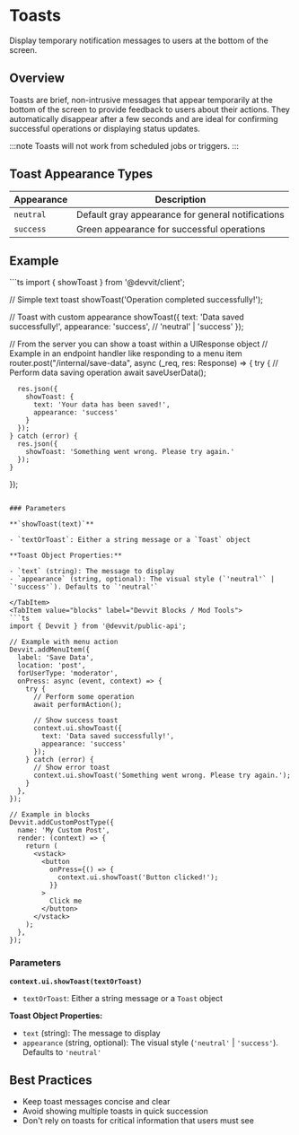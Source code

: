 
# Toasts

Display temporary notification messages to users at the bottom of the screen.

## Overview

Toasts are brief, non-intrusive messages that appear temporarily at the bottom of the screen to provide feedback to users about their actions. They automatically disappear after a few seconds and are ideal for confirming successful operations or displaying status updates.

:::note
Toasts will not work from scheduled jobs or triggers.
:::

## Toast Appearance Types

| Appearance | Description                                               |
| ---------- | --------------------------------------------------------- |
| `neutral`  | Default gray appearance for general notifications         |
| `success`  | Green appearance for successful operations               |

## Example

<Tabs>
  <TabItem value="web" label="Devvit Web">
  ```ts
  import { showToast } from '@devvit/client';

  // Simple text toast
  showToast('Operation completed successfully!');

  // Toast with custom appearance
  showToast({
    text: 'Data saved successfully!',
    appearance: 'success', // 'neutral' | 'success'
  });


  // From the server you can show a toast within a UIResponse object
  // Example in an endpoint handler like responding to a menu item
  router.post("/internal/save-data", async (_req, res: Response<UiResponse>) => {
    try {
      // Perform data saving operation
      await saveUserData();
      
      res.json({
        showToast: {
          text: 'Your data has been saved!',
          appearance: 'success'
        }
      });
    } catch (error) {
      res.json({
        showToast: 'Something went wrong. Please try again.'
      });
    }
  });
  ```

  ### Parameters

  **`showToast(text)`**

  - `textOrToast`: Either a string message or a `Toast` object

  **Toast Object Properties:**

  - `text` (string): The message to display
  - `appearance` (string, optional): The visual style (`'neutral'` | `'success'`). Defaults to `'neutral'`

  </TabItem>
  <TabItem value="blocks" label="Devvit Blocks / Mod Tools">
  ```ts
  import { Devvit } from '@devvit/public-api';

  // Example with menu action
  Devvit.addMenuItem({
    label: 'Save Data',
    location: 'post',
    forUserType: 'moderator',
    onPress: async (event, context) => {
      try {
        // Perform some operation
        await performAction();
        
        // Show success toast
        context.ui.showToast({
          text: 'Data saved successfully!',
          appearance: 'success'
        });
      } catch (error) {
        // Show error toast
        context.ui.showToast('Something went wrong. Please try again.');
      }
    },
  });

  // Example in blocks
  Devvit.addCustomPostType({
    name: 'My Custom Post',
    render: (context) => {
      return (
        <vstack>
          <button
            onPress={() => {
              context.ui.showToast('Button clicked!');
            }}
          >
            Click me
          </button>
        </vstack>
      );
    },
  });
  ```

  ### Parameters

  **`context.ui.showToast(textOrToast)`**

  - `textOrToast`: Either a string message or a `Toast` object

  **Toast Object Properties:**

  - `text` (string): The message to display
  - `appearance` (string, optional): The visual style (`'neutral'` | `'success'`). Defaults to `'neutral'`

  </TabItem>
</Tabs>

## Best Practices

- Keep toast messages concise and clear
- Avoid showing multiple toasts in quick succession
- Don't rely on toasts for critical information that users must see
